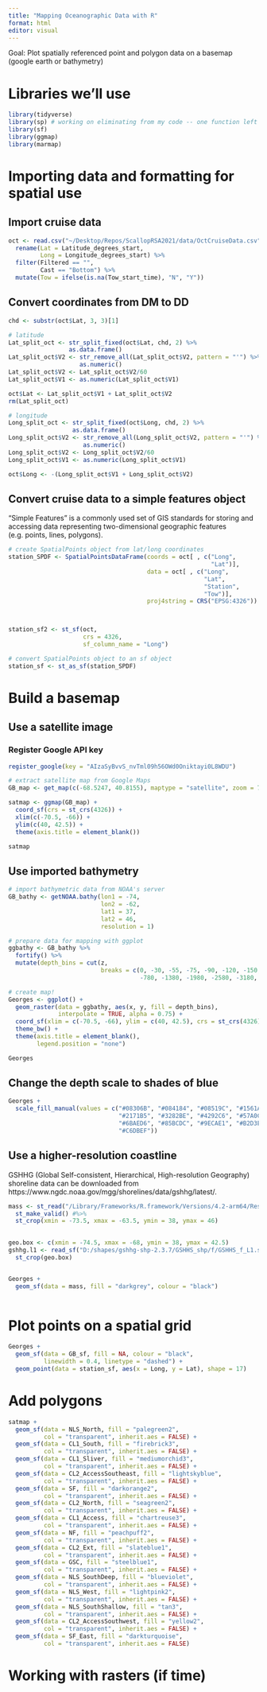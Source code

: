 ```yaml
---
title: "Mapping Oceanographic Data with R"
format: html
editor: visual
---
```


Goal: Plot spatially referenced point and polygon data on a basemap (google earth or bathymetry)

# Libraries we'll use

```r
library(tidyverse)
library(sp) # working on eliminating from my code -- one function left
library(sf)
library(ggmap)
library(marmap)
```

# Importing data and formatting for spatial use

## Import cruise data
```r
oct <- read.csv("~/Desktop/Repos/ScallopRSA2021/data/OctCruiseData.csv") %>%
  rename(Lat = Latitude_degrees_start,
         Long = Longitude_degrees_start) %>%
  filter(Filtered == "",
         Cast == "Bottom") %>%
  mutate(Tow = ifelse(is.na(Tow_start_time), "N", "Y"))
```

## Convert coordinates from DM to DD
```r
chd <- substr(oct$Lat, 3, 3)[1]

# latitude
Lat_split_oct <- str_split_fixed(oct$Lat, chd, 2) %>%
                 as.data.frame()
Lat_split_oct$V2 <- str_remove_all(Lat_split_oct$V2, pattern = "'") %>%
                    as.numeric()
Lat_split_oct$V2 <- Lat_split_oct$V2/60
Lat_split_oct$V1 <- as.numeric(Lat_split_oct$V1)

oct$Lat <- Lat_split_oct$V1 + Lat_split_oct$V2
rm(Lat_split_oct)

# longitude
Long_split_oct <- str_split_fixed(oct$Long, chd, 2) %>%
                  as.data.frame()
Long_split_oct$V2 <- str_remove_all(Long_split_oct$V2, pattern = "'") %>%
                     as.numeric()
Long_split_oct$V2 <- Long_split_oct$V2/60
Long_split_oct$V1 <- as.numeric(Long_split_oct$V1)

oct$Long <- -(Long_split_oct$V1 + Long_split_oct$V2)
```

## Convert cruise data to a simple features object

"Simple Features" is a commonly used set of GIS standards for storing and accessing data representing two-dimensional geographic features (e.g. points, lines, polygons).

```r
# create SpatialPoints object from lat/long coordinates
station_SPDF <- SpatialPointsDataFrame(coords = oct[ , c("Long",
                                                         "Lat")],
                                       data = oct[ , c("Long",
                                                       "Lat",
                                                       "Station",
                                                       "Tow")],
                                       proj4string = CRS("EPSG:4326"))



station_sf2 <- st_sf(oct,
                     crs = 4326,
                     sf_column_name = "Long")

# convert SpatialPoints object to an sf object
station_sf <- st_as_sf(station_SPDF)
```

# Build a basemap

## Use a satellite image

### Register Google API key
```r
register_google(key = "AIzaSyBvvS_nvTml09h56OWd0Oniktayi0L8WDU")
```

```r
# extract satellite map from Google Maps
GB_map <- get_map(c(-68.5247, 40.8155), maptype = "satellite", zoom = 7, source = "google")

satmap <- ggmap(GB_map) +
  coord_sf(crs = st_crs(4326)) +
  xlim(c(-70.5, -66)) +
  ylim(c(40, 42.5)) +
  theme(axis.title = element_blank())

satmap
```

## Use imported bathymetry
```r
# import bathymetric data from NOAA's server
GB_bathy <- getNOAA.bathy(lon1 = -74,
                          lon2 = -62,
                          lat1 = 37,
                          lat2 = 46,
                          resolution = 1)

# prepare data for mapping with ggplot
ggbathy <- GB_bathy %>%
  fortify() %>%
  mutate(depth_bins = cut(z,
                          breaks = c(0, -30, -55, -75, -90, -120, -150, -180,
                                     -780, -1380, -1980, -2580, -3180, -Inf)))

# create map!
Georges <- ggplot() +
  geom_raster(data = ggbathy, aes(x, y, fill = depth_bins),
              interpolate = TRUE, alpha = 0.75) +
  coord_sf(xlim = c(-70.5, -66), ylim = c(40, 42.5), crs = st_crs(4326)) +
  theme_bw() +
  theme(axis.title = element_blank(),
        legend.position = "none")

Georges
```

## Change the depth scale to shades of blue
```r
Georges +
  scale_fill_manual(values = c("#08306B", "#084184", "#08519C", "#1561A9",
                               "#2171B5", "#3282BE", "#4292C6", "#57A0CE",
                               "#6BAED6", "#85BCDC", "#9ECAE1", "#B2D3E8",
                               "#C6DBEF"))
```

## Use a higher-resolution coastline

GSHHG (Global Self-consistent, Hierarchical, High-resolution Geography) shoreline data can be downloaded from https://www.ngdc.noaa.gov/mgg/shorelines/data/gshhg/latest/.

```r
mass <- st_read("/Library/Frameworks/R.framework/Versions/4.2-arm64/Resources/library/gshhg-shp-2.3.7/GSHHS_shp/f/GSHHS_f_L1.shp") %>%
  st_make_valid() #%>%
  st_crop(xmin = -73.5, xmax = -63.5, ymin = 38, ymax = 46)
  

geo.box <- c(xmin = -74.5, xmax = -68, ymin = 38, ymax = 42.5)
gshhg.l1 <- read_sf("D:/shapes/gshhg-shp-2.3.7/GSHHS_shp/f/GSHHS_f_L1.shp") %>%
  st_crop(geo.box)


Georges +
  geom_sf(data = mass, fill = "darkgrey", colour = "black")
  
```

# Plot points on a spatial grid

```r
Georges +
  geom_sf(data = GB_sf, fill = NA, colour = "black",
          linewidth = 0.4, linetype = "dashed") +
  geom_point(data = station_sf, aes(x = Long, y = Lat), shape = 17)
```

# Add polygons

```r
satmap +
  geom_sf(data = NLS_North, fill = "palegreen2",
          col = "transparent", inherit.aes = FALSE) +
  geom_sf(data = CL1_South, fill = "firebrick3",
          col = "transparent", inherit.aes = FALSE) +
  geom_sf(data = CL1_Sliver, fill = "mediumorchid3",
          col = "transparent", inherit.aes = FALSE) +
  geom_sf(data = CL2_AccessSoutheast, fill = "lightskyblue",
          col = "transparent", inherit.aes = FALSE) +
  geom_sf(data = SF, fill = "darkorange2",
          col = "transparent", inherit.aes = FALSE) +
  geom_sf(data = CL2_North, fill = "seagreen2",
          col = "transparent", inherit.aes = FALSE) +
  geom_sf(data = CL1_Access, fill = "chartreuse3",
          col = "transparent", inherit.aes = FALSE) +
  geom_sf(data = NF, fill = "peachpuff2",
          col = "transparent", inherit.aes = FALSE) +
  geom_sf(data = CL2_Ext, fill = "slateblue1",
          col = "transparent", inherit.aes = FALSE) +
  geom_sf(data = GSC, fill = "steelblue1",
          col = "transparent", inherit.aes = FALSE) +
  geom_sf(data = NLS_SouthDeep, fill = "blueviolet",
          col = "transparent", inherit.aes = FALSE) +
  geom_sf(data = NLS_West, fill = "lightpink2",
          col = "transparent", inherit.aes = FALSE) +
  geom_sf(data = NLS_SouthShallow, fill = "tan3",
          col = "transparent", inherit.aes = FALSE) +
  geom_sf(data = CL2_AccessSouthwest, fill = "yellow2",
          col = "transparent", inherit.aes = FALSE) +
  geom_sf(data = SF_East, fill = "darkturquoise",
          col = "transparent", inherit.aes = FALSE)
```

# Working with rasters (if time)
